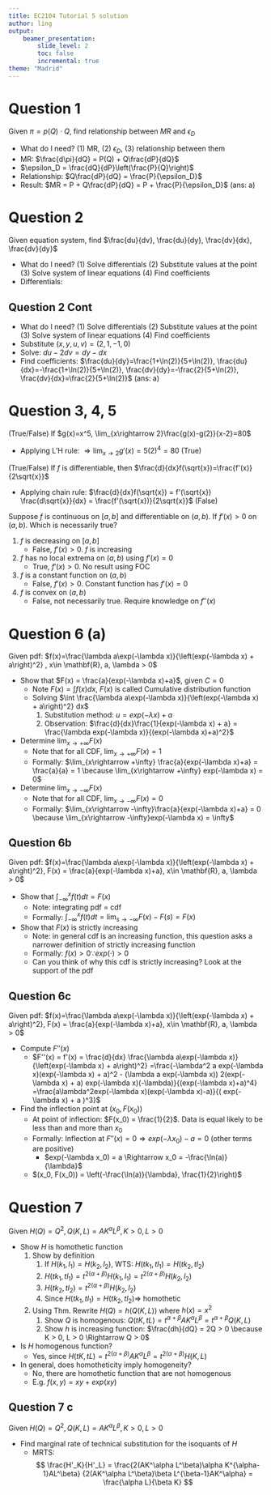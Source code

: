 ```yaml
---
title: EC2104 Tutorial 5 solution
author: ling
output:
    beamer_presentation:
        slide_level: 2
        toc: false
        incremental: true
theme: "Madrid"
---
```


# Question 1

Given $\pi = p(Q)\cdot Q$, find relationship between $MR$
and $\epsilon_D$

-  What do I need? (1) MR, (2) $\epsilon_D$, (3)
  relationship between them
-  MR: $\frac{d\pi}{dQ} = P(Q) + Q\frac{dP}{dQ}$
-  $\epsilon_D = \frac{dQ}{dP}\left(\frac{P}{Q}\right)$
-  Relationship: $Q\frac{dP}{dQ} = \frac{P}{\epsilon_D}$
-  Result: $MR = P + Q\frac{dP}{dQ} = P +
   \frac{P}{\epsilon_D}$ (ans: a)


# Question 2

Given equation system, find $\frac{du}{dv}, \frac{du}{dy},
\frac{dv}{dx}, \frac{dv}{dy}$
\begin{align*}
    \ln(x+u) + uv - y^2e^v + y &= 0\\
    u^2 - x^v &= v
\end{align*}

- What do I need? (1) Solve differentials (2) Substitute values at the point (3) Solve system of linear equations (4) Find coefficients 
- Differentials:
    \begin{align*}
        \frac{dx + du}{x+u} + udv + vdu - 2ye^vdy - y^2e^vdv + dy &= 0\\
        2udu - vx^{v-1}dx - x^v\ln(x)dv &= dv
    \end{align*}

## Question 2 Cont

- What do I need? (1) Solve differentials (2) Substitute values at the point (3) Solve system of linear equations (4) Find coefficients 
- Substitute $(x, y, u, v) = (2, 1, -1, 0)$
    \begin{align*}
        dx + du - dv -2dy - dv + dy = 0 &\Rightarrow du -
        2dv = dy - dx\\
        -2du - \ln(2) dv = dv &\Rightarrow dv =
        -\frac{2}{1+\ln(2)} du\\
        & \Rightarrow du = -\frac{1+\ln(2)}{2} dv
    \end{align*}
- Solve: $du - 2dv = dy - dx$
    \begin{align*}
        du + \frac{4}{1+\ln(2)}du = dy - dx &\Rightarrow
        du = \frac{1+\ln(2)}{5+\ln(2)}(dy-dx)\\
        -\frac{1+\ln(2)}{2}dv + 2dv = dy - dx &\Rightarrow
        dv = -\frac{2}{5+\ln(2)}(dy - dx)
    \end{align*}
- Find coefficients: $\frac{du}{dy}=\frac{1+\ln(2)}{5+\ln(2)},
  \frac{du}{dx}=-\frac{1+\ln(2)}{5+\ln(2)},
  \frac{dv}{dy}=-\frac{2}{5+\ln(2)},
  \frac{dv}{dx}=\frac{2}{5+\ln(2)}$ (ans: a)

# Question 3, 4, 5

(True/False) If $g(x)=x^5, \lim_{x\rightarrow 2}\frac{g(x)-g(2)}{x-2}=80$

- Applying L'H rule: $\Rightarrow \lim_{x\rightarrow 2 }g'(x) = 5(2)^4 = 80$ (True)

(True/False) If $f$ is differentiable, then $\frac{d}{dx}f(\sqrt{x})=\frac{f'(x)}{2\sqrt{x}}$

- Applying chain rule: $\frac{d}{dx}f(\sqrt{x}) = f'(\sqrt{x})
  \frac{d\sqrt{x}}{dx} = \frac{f'(\sqrt{x})}{2\sqrt{x}}$ (False)

Suppose $f$ is continuous on $[a, b]$ and differentiable on
$(a, b)$. If $f'(x) > 0$ on $(a, b)$. Which is necessarily
true?

1. $f$ is decreasing on $[a, b]$
   - False, $f'(x) > 0$. $f$ is increasing
2. $f$ has no local extrema on $(a, b)$ using $f'(x) = 0$
   - True, $f'(x) > 0$. No result using FOC
3. $f$ is a constant function on $(a, b)$
   - False, $f'(x) > 0$. Constant function has $f'(x) = 0$
4. $f$ is convex on $(a, b)$
   - False, not necessarily true. Require knowledge on
     $f''(x)$

# Question 6 (a)

Given pdf: $f(x)=\frac{\lambda a\exp(-\lambda x)}{\left(exp(-\lambda x) + a\right)^2}
, x\in \mathbf{R}, a,
\lambda > 0$

- Show that $F(x) = \frac{a}{exp(-\lambda x)+a}$, given $C=0$
  - Note $F(x) = \int f(x) dx$, $F(x)$ is called Cumulative distribution function
  - Solving $\int \frac{\lambda a\exp(-\lambda x)}{\left(exp(-\lambda x) + a\right)^2} dx$
    1. Substitution method: $u = exp(-\lambda x) + a$
    2. Observation: $\frac{d}{dx}\frac{1}{exp(-\lambda x) +
       a} = \frac{\lambda exp(-\lambda x)}{(exp(-\lambda x)+a)^2}$
- Determine $\lim_{x\rightarrow +\infty}F(x)$
  - Note that for all CDF, $\lim_{x\rightarrow + \infty} F(x) = 1$
  - Formally: $\lim_{x\rightarrow +\infty}
    \frac{a}{exp(-\lambda x)+a} = \frac{a}{a} = 1 \because
    \lim_{x\rightarrow +\infty} exp(-\lambda x) = 0$
- Determine $\lim_{x\rightarrow -\infty}F(x)$
  - Note that for all CDF, $\lim_{x\rightarrow - \infty} F(x) = 0$
  - Formally: $\lim_{x\rightarrow
    -\infty}\frac{a}{exp(-\lambda x)+a} = 0 \because \lim_{x\rightarrow -\infty}exp(-\lambda x) = \infty$

## Question 6b

Given pdf: $f(x)=\frac{\lambda a\exp(-\lambda x)}{\left(exp(-\lambda x) + a\right)^2},
F(x) = \frac{a}{exp(-\lambda x)+a},
x\in \mathbf{R}, a, \lambda > 0$

- Show that $\int_{-\infty}^x f(t) dt = F(x)$
  - Note: integrating pdf = cdf
  - Formally: $\int_{-\infty}^x f(t) dt = \lim_{s\rightarrow -\infty} F(x) - F(s) = F(x)$
- Show that $F(x)$ is strictly increasing
  - Note: in general cdf is an increasing function, this question asks
    a narrower definition of strictly increasing function
  - Formally: $f(x) > 0 \because exp(\cdot) > 0$
  - Can you think of why this cdf is strictly increasing? Look at the support of the pdf

## Question 6c

Given pdf: $f(x)=\frac{\lambda a\exp(-\lambda x)}{\left(exp(-\lambda x) + a\right)^2},
F(x) = \frac{a}{exp(-\lambda x)+a},
x\in \mathbf{R}, a, \lambda > 0$

- Compute $F''(x)$
  - $F''(x) = f'(x) = \frac{d}{dx} \frac{\lambda a\exp(-\lambda x)}{\left(exp(-\lambda x) + a\right)^2}
    =\frac{-\lambda^2 a exp(-\lambda x)(exp(-\lambda x) + a)^2 - (\lambda a exp(-\lambda x)) 2(exp(-\lambda x) + a)
    exp(-\lambda x)(-\lambda)}{(exp(-\lambda x)+a)^4}
    =\frac{a\lambda^2exp(-\lambda x)(exp(-\lambda
    x)-a)}{( exp(-\lambda x) + a )^3}$
- Find the inflection point at $(x_0, F(x_0))$
  - At point of inflection: $F(x_0) = \frac{1}{2}$. Data is
    equal likely to be less than and more than $x_0$
  - Formally: Inflection at $F''(x)=0 \Rightarrow
    exp(-\lambda x_0)-a = 0$ (other terms are positive)
    - $exp(-\lambda x_0) = a \Rightarrow x_0 = -\frac{\ln(a)}{\lambda}$
  - $(x_0, F(x_0)) = \left(-\frac{\ln(a)}{\lambda},
    \frac{1}{2}\right)$

# Question 7

Given $H(Q) = Q^2, Q(K, L) = AK^\alpha L^\beta, K > 0, L > 0$

- Show $H$ is homothetic function
  1. Show by definition
     1. If $H(k_1, l_1) = H(k_2, l_2)$, WTS: $H(tk_1, tl_1) = H(tk_2, tl_2)$
     2. $H(tk_1, tl_1) = t^{2(\alpha+\beta)}H(k_1, l_1) = t^{2(\alpha+\beta)}H(k_2, l_2)$
     3. $H(tk_2, tl_2) = t^{2(\alpha+\beta)}H(k_2, l_2)$
     4. Since $H(tk_1, tl_1) = H(tk_2, tl_2) \Rightarrow$ homothetic
  2. Using Thm. Rewrite $H(Q) = h(Q(K, L))$ where $h(x) = x^2$
     1. Show $Q$ is homogenous: $Q(tK, tL) = t^{\alpha+\beta}AK^\alpha L^\beta = t^{\alpha+\beta}Q(K, L)$
     2. Show $h$ is increasing function: $\frac{dh}{dQ} = 2Q > 0 \because K > 0, L > 0 \Rightarrow Q > 0$

- Is $H$ homogenous function?
  - Yes, since $H(tK, tL) = t^{2(\alpha+\beta)}AK^\alpha L^\beta = t^{2(\alpha+\beta)}H(K, L)$

- In general, does homotheticity imply homogeneity?
  - No, there are homothetic function that are not homogenous
  - E.g. $f(x, y) = xy + exp(xy)$

## Question 7 c

Given $H(Q) = Q^2, Q(K, L) = AK^\alpha L^\beta, K > 0, L > 0$

- Find marginal rate of technical substitution for the isoquants of $H$
  - MRTS: $$
    \frac{H'_K}{H'_L} =
    \frac{2(AK^\alpha L^\beta)\alpha K^{\alpha-1}AL^\beta}
    {2(AK^\alpha L^\beta)\beta L^{\beta-1}AK^\alpha} = \frac{\alpha L}{\beta K}
    $$
